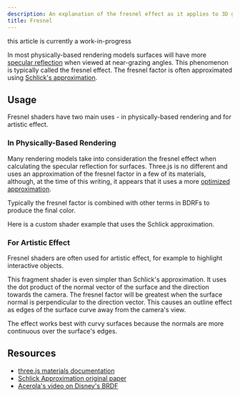 ```yaml
---
description: An explanation of the fresnel effect as it applies to 3D graphics
title: Fresnel
---
```



<Aside
	type="caution"
	title="under construction"
>
	this article is currently a work-in-progress
</Aside>

In most physically-based rendering models surfaces will have more [specular reflection](https://en.wikipedia.org/wiki/Specular_reflection) when viewed at near-grazing angles. This phenomenon is typically called the fresnel effect. The fresnel factor is often approximated using [Schlick's approximation](https://en.wikipedia.org/wiki/Schlick%27s_approximation).

## Usage

Fresnel shaders have two main uses - in physically-based rendering and for artistic effect.

### In Physically-Based Rendering

Many rendering models take into consideration the fresnel effect when calculating the specular reflection for surfaces. Three.js is no different and uses an approximation of the fresnel factor in a few of its materials, although, at the time of this writing, it appears that it uses a more [optimized approximation](https://github.com/mrdoob/three.js/blob/19816c7ec422efde9f21afbabb504236da3a3325/src/renderers/shaders/ShaderChunk/common.glsl.js#L112-L137).

Typically the fresnel factor is combined with other terms in BDRFs to produce the final color.

Here is a custom shader example that uses the Schlick approximation.

<SchlickApp client:visible />
<Tabs directory="./shaders/fresnel/schlick" />

### For Artistic Effect

Fresnel shaders are often used for artistic effect, for example to highlight interactive objects.

<ArtisticApp client:visible />
<Tabs directory="./shaders/fresnel/artistic" />

This fragment shader is even simpler than Schlick's approximation. It uses the dot product of the normal vector of the surface and the direction towards the camera. The fresnel factor will be greatest when the surface normal is perpendicular to the direction vector. This causes an outline effect as edges of the surface curve away from the camera's view.

The effect works best with curvy surfaces because the normals are more continuous over the surface's edges.

## Resources

- [three.js materials documentation](https://threejs.org/manual/#en/materials)
- [Schlick Approximation original paper](https://web.archive.org/web/20200510114532/http://cs.virginia.edu/~jdl/bib/appearance/analytic%20models/schlick94b.pdf)
- [Acerola's video on Disney's BRDF](https://www.youtube.com/watch?v=KkOkx0FiHDA)
